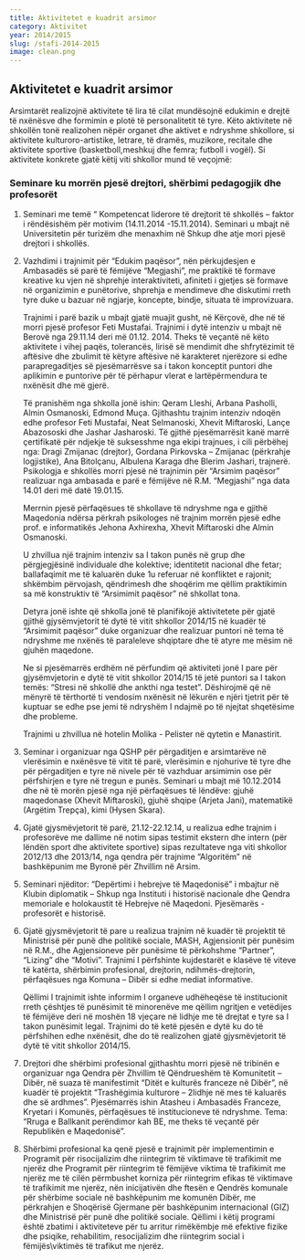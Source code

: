 ```yaml
---
title: Aktivitetet e kuadrit arsimor
category: Aktivitet
year: 2014/2015
slug: /stafi-2014-2015
image: clean.png
---
```


## Aktivitetet e kuadrit arsimor

Arsimtarët realizojnë aktivitete të lira të cilat mundësojnë edukimin e drejtë
të nxënësve dhe formimin e plotë të personalitetit të tyre. Këto aktivitete në
shkollën tonë realizohen nëpër organet dhe aktivet e ndryshme shkollore, si
aktivitete kulturoro-artistike, letrare, të dramës, muzikore, recitale dhe aktivitete
sportive (basketboll,meshkuj dhe femra; futboll i vogël). Si aktivitete konkrete gjatë këtij
viti shkollor mund të veçojmë:

### Seminare ku morrën pjesë drejtori, shërbimi pedagogjik dhe profesorët

1. Seminari me temë “ Kompetencat liderore të drejtorit të shkollës – faktor i
   rëndësishëm për motivim (14.11.2014 -15.11.2014). Seminari u mbajt në Universitetin
   për turizëm dhe menaxhim në Shkup dhe atje mori pjesë drejtori i shkollës.
1. Vazhdimi i trajnimit për “Edukim paqësor”, nën përkujdesjen e Ambasadës së
   parë të fëmijëve “Megjashi”, me praktikë të formave kreative ku vjen në shprehje
   interaktiviteti, afiniteti i gjetjes së formave në organizimin e punëtorive, shprehja e
   mendimeve dhe diskutimi rreth tyre duke u bazuar në ngjarje, koncepte, bindje, situata
   të improvizuara.

   Trajnimi i parë bazik u mbajt gjatë muajit gusht, në Kërçovë, dhe në të morri
   pjesë profesor Feti Mustafai. Trajnimi i dytë intenziv u mbajt në Berovë nga 29.11.14 deri më 01.12. 2014. Theks të veçantë në këto aktivitete i vihej paqës, tolerancës, lirisë
   së mendimit dhe shfrytëzimit të aftësive dhe zbulimit të këtyre aftësive në karakteret
   njerëzore si edhe parapregaditjes së pjesëmarrësve sa i takon konceptit puntori dhe
   aplikimin e puntorive për të përhapur vlerat e lartëpërmendura te nxënësit dhe më gjerë.

   Të pranishëm nga shkolla jonë ishin: Qeram Lleshi, Arbana Pasholli, Almin
   Osmanoski, Edmond Muça. Gjithashtu trajnim intenziv ndoqën edhe profesor Feti
   Mustafai, Neat Selmanoski, Xhevit Miftaroski, Lançe Abazososki dhe Jashar
   Jasharoski. Të gjithë pjesëmarrësit kanë marrë çertifikatë për ndjekje të suksesshme
   nga ekipi trajnues, i cili përbëhej nga: Dragi Zmijanac (drejtor), Gordana Pirkovska –
   Zmijanac (përkrahje logjistike), Ana Bitolçanu, Albulena Karaga dhe Blerim Jashari,
   trajnerë. Psikologja e shkollës morri pjesë në trajnimin për “Arsimim paqësor” realizuar
   nga ambasada e parë e fëmijëve në R.M. “Megjashi” nga data 14.01 deri më datë
   19.01.15.

   Merrnin pjesë përfaqësues të shkollave të ndryshme nga e gjithë Maqedonia
   ndërsa përkrah psikologes në trajnim morrën pjesë edhe prof. e informatikës Jehona
   Axhirexha, Xhevit Miftaroski dhe Almin Osmanoski.

   U zhvillua një trajnim intenziv sa I takon punës në grup dhe përgjegjësinë
   individuale dhe kolektive; identitetit nacional dhe fetar; ballafaqimit me të kaluarën duke
   1u referuar në konfliktet e rajonit; shkëmbim përvojash, qëndrimesh dhe shoqërim me
   qëllim praktikimin sa më konstruktiv të “Arsimimit paqësor” në shkollat tona.

   Detyra jonë ishte që shkolla jonë të planifikojë aktivitetete për gjatë gjithë
   gjysëmvjetorit të dytë të vitit shkollor 2014/15 në kuadër të “Arsimimit paqësor” duke
   organizuar dhe realizuar puntori në tema të ndryshme me nxënës të paraleleve
   shqiptare dhe të atyre me mësim në gjuhën maqedone.

   Ne si pjesëmarrës erdhëm në përfundim që aktiviteti jonë I pare për
   gjysëmvjetorin e dytë të vitit shkollor 2014/15 të jetë puntori sa I takon temës: “Stresi në
   shkollë dhe ankthi nga testet”. Dëshirojmë që në mënyrë të tërthortë ti vendosim
   nxënësit në lëkurën e njëri tjetrit për të kuptuar se edhe pse jemi të ndryshëm I ndajmë po të njejtat shqetësime dhe probleme.

   Trajnimi u zhvillua në hotelin Molika - Pelister në qytetin e Manastirit.

1. Seminar i organizuar nga QSHP për përgaditjen e arsimtarëve në vlerësimin e
   nxënësve të vitit të parë, vlerësimin e njohurive të tyre dhe për përgaditjen e tyre në
   nivele për të vazhduar arsimimin ose për përfshirjen e tyre në tregun e punës. Seminari
   u mbajt më 10.12.2014 dhe në të morën pjesë nga një përfaqësues të lëndëve: gjuhë
   maqedonase (Xhevit Miftaroski), gjuhë shqipe (Arjeta Jani), matematikë (Argëtim
   Trepça), kimi (Hysen Skara).
1. Gjatë gjysmëvjetorit të parë, 21.12-22.12.14, u realizua edhe trajnim i
   profesorëve me dallime në notim sipas testimit ekstern dhe intern (për lëndën sport dhe
   aktivitete sportive) sipas rezultateve nga viti shkollor 2012/13 dhe 2013/14, nga qendra
   për trajnime “Algoritëm” në bashkëpunim me Byronë për Zhvillim në Arsim.
1. Seminari njëditor: “Depërtimi i hebrejve të Maqedonisë” i mbajtur në Klubin
   diplomatik – Shkup nga Instituti i historisë nacionale dhe Qendra memoriale e
   holokaustit të Hebrejve në Maqedoni. Pjesëmarës - profesorët e historisë.
1. Gjatë gjysmëvjetorit të pare u realizua trajnim në kuadër të projektit të Ministrisë
   për punë dhe politikë sociale, MASH, Agjensionit për punësim në R.M., dhe
   Agjensioneve për punësime të përkohshme “Partner”, “Lizing” dhe “Motivi”. Trajnimi I
   përfshinte kujdestarët e klasëve të viteve të katërta, shërbimin profesional, drejtorin,
   ndihmës-drejtorin, përfaqësues nga Komuna – Dibër si edhe mediat informative.

   Qëllimi I trajnimit ishte informim I organeve udhëheqëse të institucionit rreth
   çështjes të punësimit të minorenëve me qëllim ngritjen e vetëdijes të fëmijëve deri në
   moshën 18 vjeçare në lidhje me të drejtat e tyre sa I takon punësimit legal. Trajnimi do
   të ketë pjesën e dytë ku do të përfshihen edhe nxënësit, dhe do të realizohen gjatë
   gjysmëvjetorit të dytë të vitit shkollor 2014/15.

1. Drejtori dhe shërbimi profesional gjithashtu morri pjesë në tribinën e organizuar nga
   Qendra për Zhvillim të Qëndrueshëm të Komunitetit – Dibër, në suaza të manifestimit
   “Ditët e kulturës franceze në Dibër”, në kuadër të projektit “Trashëgimia kulturore –
   2lidhje në mes të kaluarës dhe së ardhmes”. Pjesëmarrës ishin Atasheu i Ambasadës
   Franceze, Kryetari i Komunës, përfaqësues të institucioneve të ndryshme. Tema:
   “Rruga e Ballkanit perëndimor kah BE, me theks të veçantë për Republikën e
   Maqedonisë”.
1. Shërbimi profesional ka qenë pjesë e trajnimit për implementimin e Programit për
   risocijalizim dhe riintegrim të viktimave të trafikimit me njerëz dhe Programit për
   riintegrim të fëmijëve viktima të trafikimit me njerëz me të cilën përmbushet korniza për
   riintegrim efikas të viktimave të trafikimit me njerëz, nën inicijativën dhe ftesën e
   Qendrës komunale për shërbime sociale në bashkëpunim me komunën Dibër, me
   përkrahjen e Shoqërisë Gjermane për bashkëpunim internacional (GIZ) dhe Ministrisë
   për punë dhe politikë sociale. Qëllimi i këtij programi është zbatimi i aktiviteteve për tu
   arritur rimëkëmbje më efektive fizike dhe psiqike, rehabilitim, resocijalizim dhe
   riintegrim social i fëmijës\viktimës të trafikut me njerëz.

